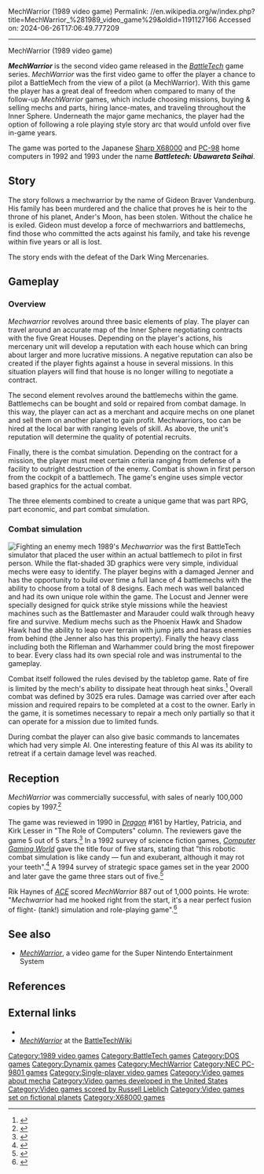 MechWarrior (1989 video game)
Permalink: //en.wikipedia.org/w/index.php?title=MechWarrior_%281989_video_game%29&oldid=1191127166
Accessed on: 2024-06-26T17:06:49.777209



------
MechWarrior (1989 video game)
{{Use mdy dates|date=September 2022}}
{{for multi|the role-playing game|MechWarrior (role-playing game)|the Super NES video game|MechWarrior (1993 video game)}}
{{Infobox video game
|title = MechWarrior
|image = Mechwarrior BOXCOVER.jpg
|developer = [[Dynamix]]
|publisher = [[Activision]]
|director = 
|producer = Steven Ackrich<br />John A. S. Skeel
|designer = Paul Bowman<br />Terry Ishida<br />John A. S. Skeel<br />[[Damon Slye]]
|programmer = Paul Bowman<br />Peter Fokos
|artist = 
|writer = Paul Bowman<br />Mark Brenneman
|composer = Michael Latham<br />[[Russell Lieblich]]<br />Bryce Morcello
|engine = 
|series = ''[[MechWarrior]]''
|released = [[1989 in video gaming|1989]] (DOS)<br />July 10, 1992 (X68000)<br />March 12, 1993 (PC-98)
|genre = [[Vehicle simulation game|Vehicle simulation]]
|modes = [[Single player]]
|platforms = [[MS-DOS]], [[Sharp X68000]], [[PC-98]]
}}

'''''MechWarrior''''' is the second video game released in the ''[[BattleTech]]'' game series. ''MechWarrior'' was the first video game to offer the player a chance to pilot a BattleMech from the view of a pilot (a MechWarrior). With this game the player has a great deal of freedom when compared to many of the follow-up ''MechWarrior'' games, which include choosing missions, buying & selling mechs and parts, hiring lance-mates, and traveling throughout the Inner Sphere. Underneath the major game mechanics, the player had the option of following a role playing style story arc that would unfold over five in-game years.

The game was ported to the Japanese [[Sharp X68000]] and [[PC-98]] home computers in 1992 and 1993 under the name '''''Battletech: Ubawareta Seihai'''''.

==Story==
The story follows a mechwarrior by the name of Gideon Braver Vandenburg. His family has been murdered and the chalice that proves he is heir to the throne of his planet, Ander's Moon, has been stolen. Without the chalice he is exiled. Gideon must develop a force of mechwarriors and battlemechs, find those who committed the acts against his family, and take his revenge within five years or all is lost.

The story ends with the defeat of the Dark Wing Mercenaries.

==Gameplay==
===Overview===
''Mechwarrior'' revolves around three basic elements of play. The player can travel around an accurate map of the Inner Sphere negotiating contracts with the five Great Houses. Depending on the player's actions, his mercenary unit will develop a reputation with each house which can bring about larger and more lucrative missions. A negative reputation can also be created if the player fights against a house in several missions. In this situation players will find that house is no longer willing to negotiate a contract.

The second element revolves around the battlemechs within the game. Battlemechs can be bought and sold or repaired from combat damage. In this way, the player can act as a merchant and acquire mechs on one planet and sell them on another planet to gain profit. Mechwarriors, too can be hired at the local bar with ranging levels of skill. As above, the unit's reputation will determine the quality of potential recruits.

Finally, there is the combat simulation. Depending on the contract for a mission, the player must meet certain criteria ranging from defense of a facility to outright destruction of the enemy. Combat is shown in first person from the cockpit of a battlemech. The game's engine uses simple vector based graphics for the actual combat.

The three elements combined to create a unique game that was part RPG, part economic, and part combat simulation.

===Combat simulation===
[[File:MechWarrior 1989 screenshot.png|thumb|Fighting an enemy mech]]
1989's ''Mechwarrior'' was the first BattleTech simulator that placed the user within an actual battlemech to pilot in first person. While the flat-shaded 3D graphics were very simple, individual mechs were easy to identify. The player begins with a damaged Jenner and has the opportunity to build over time a full lance of 4 battlemechs with the ability to choose from a total of 8 designs. Each mech was well balanced and had its own unique role within the game. The Locust and Jenner were specially designed for quick strike style missions while the heaviest machines such as the Battlemaster and Marauder could walk through heavy fire and survive. Medium mechs such as the Phoenix Hawk and Shadow Hawk had the ability to leap over terrain with jump jets and harass enemies from behind (the Jenner also has this property). Finally the heavy class including both the Rifleman and Warhammer could bring the most firepower to bear. Every class had its own special role and was instrumental to the gameplay.

Combat itself followed the rules devised by the tabletop game. Rate of fire is limited by the mech's ability to dissipate heat through heat sinks.<ref>{{cite web | url=http://www.hotud.org/component/content/article/43-action/21336 | title=Owh联盟外投 }}</ref> Overall combat was defined by 3025 era rules. Damage was carried over after each mission and required repairs to be completed at a cost to the owner. Early in the game, it is sometimes necessary to repair a mech only partially so that it can operate for a mission due to limited funds.

During combat the player can also give basic commands to lancemates which had very simple AI. One interesting feature of this AI was its ability to retreat if a certain damage level was reached.

==Reception==
{{Video game reviews
| rev1 = ''[[Dragon (magazine)|Dragon]]''
| rev1Score = {{rating|5|5}}<ref name="Dragon161"/>
| rev2 = ''[[Computer Gaming World]]''
| rev2Score = {{rating|3|5}}<ref name="brooks199405"/>
| rev3 = ''[[ACE (games magazine)|ACE]]''
| rev3Score = 887 out of 1000 points<ref name=ace/>
}}

''MechWarrior'' was commercially successful, with sales of nearly 100,000 copies by 1997.<ref name=sales>{{cite magazine| author=Wilson, Johnny L. |title='Mech Killer |url=http://www.cgwmuseum.org/galleries/index.php?year=1997&pub=2&id=153 |date=April 1997 |issue=153| magazine=[[Computer Gaming World]] | pages=48–50 }}</ref>

The game was reviewed in 1990 in ''[[Dragon (magazine)|Dragon]]'' #161 by Hartley, Patricia, and Kirk Lesser in "The Role of Computers" column. The reviewers gave the game 5 out of 5 stars.<ref name="Dragon161">{{cite journal
|title=The Role of Computers|last1=Lesser|last2=Lesser|last3=Lesser|first1=Hartley|first2=Patricia|first3=Kirk|journal=Dragon|issue=161|date=September 1990|pages=47–53}}</ref> In a 1992 survey of science fiction games, ''[[Computer Gaming World]]'' gave the title four of five stars, stating that "this robotic combat simulation is like candy — fun and exuberant, although it may rot your teeth".<ref name="brooks199211">{{cite magazine | url=http://www.cgwmuseum.org/galleries/index.php?year=1992&pub=2&id=100 | title=Strategy & Wargames: The Future (2000-....) | magazine=Computer Gaming World | date=November 1992 | accessdate=4 July 2014 | author=Brooks, M. Evan | pages=99}}</ref> A 1994 survey of strategic space games set in the year 2000 and later gave the game three stars out of five.<ref name="brooks199405">{{Cite magazine
 |last=Brooks
 |first=M. Evan
 |author=
 |last2=
 |first2=
 |date=May 1994
 |title=Never Trust A Gazfluvian Flingschnogger!
 |department=
 |url=http://www.cgwmuseum.org/galleries/index.php?year=1994&pub=2&id=118 
 |magazine=Computer Gaming World
 |pages=42–58}}</ref>

Rik Haynes of ''[[ACE (games magazine)|ACE]]'' scored ''MechWarrior'' 887 out of 1,000 points. He wrote: "''Mechwarrior'' had me hooked right from the start, it's a near perfect fusion of flight- (tank!) simulation and role-playing game".<ref name=ace>{{cite journal | author=Haynes, Rik | title=''MechWarrior'' | journal=[[ACE (games magazine)|ACE]] | date=February 1990 | issue=29 | page=65 }}</ref>

==See also==
*''[[MechWarrior (1993 video game)|MechWarrior]]'', a video game for the Super Nintendo Entertainment System

==References==
{{Reflist}}

==External links==
*{{moby game|id=/mechwarrior|name=''MechWarrior''}}
*''[http://www.sarna.net/wiki/MechWarrior_%281989_Video_Game%29 MechWarrior]'' at the [http://www.sarna.net BattleTechWiki]

{{MechWarrior series}}
{{Dynamix}}

[[Category:1989 video games]]
[[Category:BattleTech games]]
[[Category:DOS games]]
[[Category:Dynamix games]]
[[Category:MechWarrior]]
[[Category:NEC PC-9801 games]]
[[Category:Single-player video games]]
[[Category:Video games about mecha]]
[[Category:Video games developed in the United States]]
[[Category:Video games scored by Russell Lieblich]]
[[Category:Video games set on fictional planets]]
[[Category:X68000 games]]